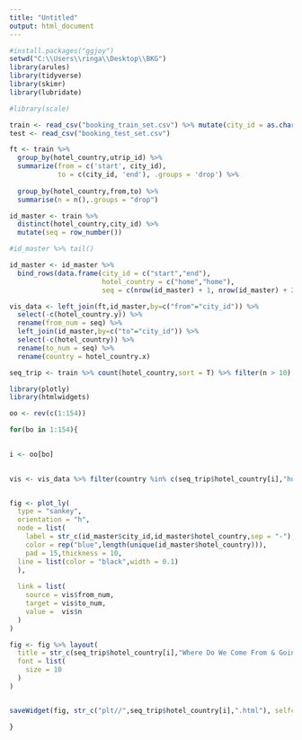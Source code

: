 ```yaml
---
title: "Untitled"
output: html_document
---
```






```r
#install.packages("ggjoy")
setwd("C:\\Users\\ringa\\Desktop\\BKG")
library(arules)
library(tidyverse)
library(skimr)
library(lubridate)

#library(scale)
```



```r
train <- read_csv("booking_train_set.csv") %>% mutate(city_id = as.character(city_id))
test <- read_csv("booking_test_set.csv") 
```








```r
ft <- train %>% 
  group_by(hotel_country,utrip_id) %>% 
  summarize(from = c('start', city_id), 
            to = c(city_id, 'end'), .groups = 'drop') %>% 
  
  group_by(hotel_country,from,to) %>% 
  summarise(n = n(),.groups = "drop")
```







```r
id_master <- train %>% 
  distinct(hotel_country,city_id) %>% 
  mutate(seq = row_number())

#id_master %>% tail()

id_master <- id_master %>% 
  bind_rows(data.frame(city_id = c("start","end"),
                       hotel_country = c("home","home"),
                       seq = c(nrow(id_master) + 1, nrow(id_master) + 2)))
```









```r
vis_data <- left_join(ft,id_master,by=c("from"="city_id")) %>%
  select(-c(hotel_country.y)) %>% 
  rename(from_num = seq) %>%
  left_join(id_master,by=c("to"="city_id")) %>% 
  select(-c(hotel_country)) %>% 
  rename(to_num = seq) %>% 
  rename(country = hotel_country.x)
```








```r
seq_trip <- train %>% count(hotel_country,sort = T) %>% filter(n > 10)
```

```r
library(plotly)
library(htmlwidgets)
```



```r
oo <- rev(c(1:154))

for(bo in 1:154){

  
i <- oo[bo]
  

vis <- vis_data %>% filter(country %in% c(seq_trip$hotel_country[i],"home"))


fig <- plot_ly(
  type = "sankey",
  orientation = "h",
  node = list(
    label = str_c(id_master$city_id,id_master$hotel_country,sep = "-"),
    color = rep("blue",length(unique(id_master$hotel_country))),
    pad = 15,thickness = 10,
  line = list(color = "black",width = 0.1)
  ),
  
  link = list(
    source = vis$from_num,
    target = vis$to_num,
    value =  vis$n
  )
)

fig <- fig %>% layout(
  title = str_c(seq_trip$hotel_country[i],"Where Do We Come From & Going ?"),
  font = list(
    size = 10
  )
)


saveWidget(fig, str_c("plt//",seq_trip$hotel_country[i],".html"), selfcontained = T)

}

```

















